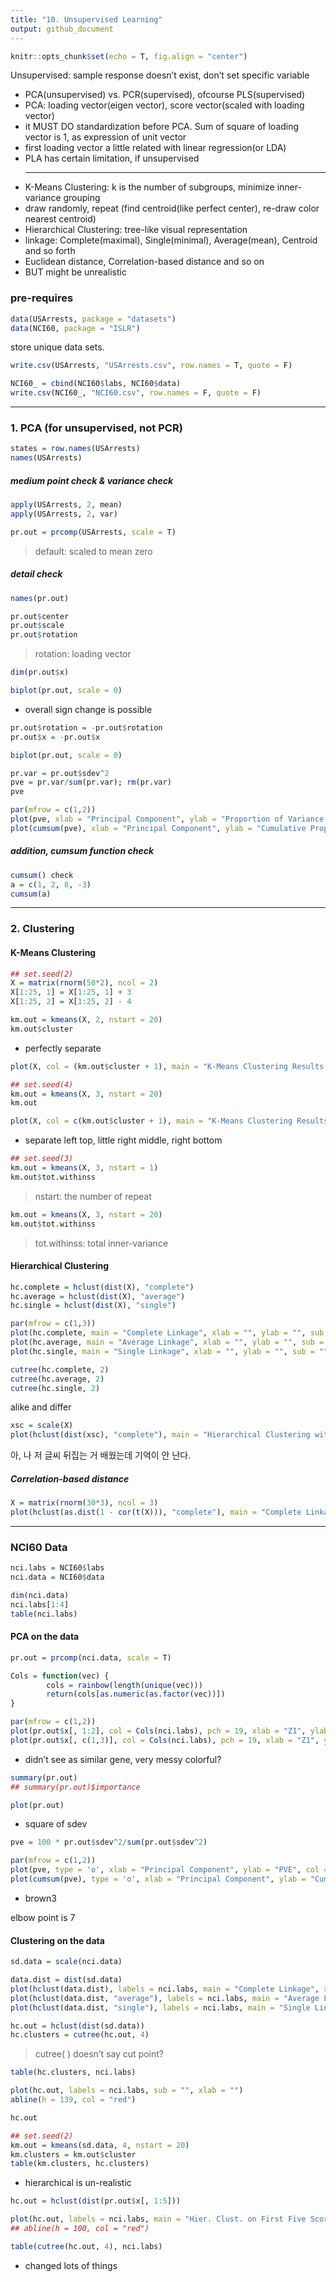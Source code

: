 ```yaml
---
title: "10. Unsupervised Learning"
output: github_document
---
```


```r
knitr::opts_chunk$set(echo = T, fig.align = "center")
```

Unsupervised: sample response doesn't exist, don't set specific variable

- PCA(unsupervised) vs. PCR(supervised), ofcourse PLS(supervised)
- PCA: loading vector(eigen vector), score vector(scaled with loading vector)
- it MUST DO standardization before PCA. Sum of square of loading vector is 1, as expression of unit vector
- first loading vector a little related with linear regression(or LDA)
- PLA has certain limitation, if unsupervised
<hr />

- K-Means Clustering: k is the number of subgroups, minimize inner-variance grouping
- draw randomly, repeat (find centroid(like perfect center), re-draw color nearest centroid)
- Hierarchical Clustering: tree-like visual representation
- linkage: Complete(maximal), Single(minimal), Average(mean), Centroid and so forth
- Euclidean distance, Correlation-based distance and so on
- BUT might be unrealistic

### pre-requires
```r
data(USArrests, package = "datasets")
data(NCI60, package = "ISLR")
```

store unique data sets.
```r
write.csv(USArrests, "USArrests.csv", row.names = T, quote = F)
```

```r
NCI60_ = cbind(NCI60$labs, NCI60$data)
write.csv(NCI60_, "NCI60.csv", row.names = F, quote = F)
```

---

### 1. PCA (for unsupervised, not PCR)

```r
states = row.names(USArrests)
names(USArrests)
```

##### medium point check & variance check
```r
apply(USArrests, 2, mean)
apply(USArrests, 2, var)
```

```r
pr.out = prcomp(USArrests, scale = T)
```
> default: scaled to mean zero

##### detail check
```r
names(pr.out)
```

```r
pr.out$center
pr.out$scale
pr.out$rotation
```
> rotation: loading vector

```r
dim(pr.out$x)
```

```r
biplot(pr.out, scale = 0)
```

- overall sign change is possible

```r
pr.out$rotation = -pr.out$rotation
pr.out$x = -pr.out$x
```

```r
biplot(pr.out, scale = 0)
```

```r
pr.var = pr.out$sdev^2
pve = pr.var/sum(pr.var); rm(pr.var)
pve
```

```r
par(mfrow = c(1,2))
plot(pve, xlab = "Principal Component", ylab = "Proportion of Variance Explained", ylim = c(0,1), type = 'b')
plot(cumsum(pve), xlab = "Principal Component", ylab = "Cumulative Proportion of Variance Explained", ylim = c(0,1), type = 'b')
```

##### addition, cumsum function check
```r
cumsum() check
a = c(1, 2, 8, -3)
cumsum(a)
```

---

### 2. Clustering

#### K-Means Clustering
```r
## set.seed(2)
X = matrix(rnorm(50*2), ncol = 2)
X[1:25, 1] = X[1:25, 1] + 3
X[1:25, 2] = X[1:25, 2] - 4
```

```r
km.out = kmeans(X, 2, nstart = 20)
km.out$cluster
```
- perfectly separate

```r
plot(X, col = (km.out$cluster + 1), main = "K-Means Clustering Results with K = 2", xlab = "", ylab = "", pch = 20, cex = 2)
```

```r
## set.seed(4)
km.out = kmeans(X, 3, nstart = 20)
km.out
```

```r
plot(X, col = c(km.out$cluster + 1), main = "K-Means Clustering Results with K = 3", xlab = "", ylab = "", pch = 20, cex = 2)
```

- separate left top, little right middle, right bottom

```r
## set.seed(3)
km.out = kmeans(X, 3, nstart = 1)
km.out$tot.withinss
```
> nstart: the number of repeat

```r
km.out = kmeans(X, 3, nstart = 20)
km.out$tot.withinss
```
> tot.withinss: total inner-variance

#### Hierarchical Clustering
```r
hc.complete = hclust(dist(X), "complete")
hc.average = hclust(dist(X), "average")
hc.single = hclust(dist(X), "single")
```

```r
par(mfrow = c(1,3))
plot(hc.complete, main = "Complete Linkage", xlab = "", ylab = "", sub = "", cex = .9)
plot(hc.average, main = "Average Linkage", xlab = "", ylab = "", sub = "", cex = .9)
plot(hc.single, main = "Single Linkage", xlab = "", ylab = "", sub = "", cex = .9)
```

```r
cutree(hc.complete, 2)
cutree(hc.average, 2)
cutree(hc.single, 2)
```
alike and differ

```r
xsc = scale(X)
plot(hclust(dist(xsc), "complete"), main = "Hierarchical Clustering with Scaled Features", xlab = "", ylab = "", sub = "")
```
아, 나 저 글씨 뒤집는 거 배웠는데 기억이 안 난다.

##### Correlation-based distance
```r
X = matrix(rnorm(30*3), ncol = 3)
plot(hclust(as.dist(1 - cor(t(X))), "complete"), main = "Complete Linkage with Correlation-Based Distance", xlab = "", ylab = "", sub = "")
```

---

### NCI60 Data

```r
nci.labs = NCI60$labs
nci.data = NCI60$data
```

```r
dim(nci.data)
nci.labs[1:4]
table(nci.labs)
```

#### PCA on the data
```r
pr.out = prcomp(nci.data, scale = T)
```

```r
Cols = function(vec) {
        cols = rainbow(length(unique(vec)))
        return(cols[as.numeric(as.factor(vec))])
}
```

```r
par(mfrow = c(1,2))
plot(pr.out$x[, 1:2], col = Cols(nci.labs), pch = 19, xlab = "Z1", ylab = "Z2")
plot(pr.out$x[, c(1,3)], col = Cols(nci.labs), pch = 19, xlab = "Z1", ylab = "Z3")
```

- didn't see as similar gene, very messy colorful?

```r
summary(pr.out)
## summary(pr.out)$importance
```

```r
plot(pr.out)
```

- square of sdev

```r
pve = 100 * pr.out$sdev^2/sum(pr.out$sdev^2)
```

```r
par(mfrow = c(1,2))
plot(pve, type = 'o', xlab = "Principal Component", ylab = "PVE", col = "lightblue")
plot(cumsum(pve), type = 'o', xlab = "Principal Component", ylab = "Cumulative PVE", col = "lightseagreen")
```

- brown3

elbow point is 7

#### Clustering on the data
```r
sd.data = scale(nci.data)
```

```r
data.dist = dist(sd.data)
plot(hclust(data.dist), labels = nci.labs, main = "Complete Linkage", xlab = "", ylab = "", sub = "")
plot(hclust(data.dist, "average"), labels = nci.labs, main = "Average Linkage", xlab = "", ylab = "", sub = "")
plot(hclust(data.dist, "single"), labels = nci.labs, main = "Single Linkage", xlab = "", ylab = "", sub = "")
```

```r
hc.out = hclust(dist(sd.data))
hc.clusters = cutree(hc.out, 4)
```
> cutree( ) doesn't say cut point?

```r
table(hc.clusters, nci.labs)
```

```r
plot(hc.out, labels = nci.labs, sub = "", xlab = "")
abline(h = 139, col = "red")
```

```r
hc.out
```

```r
## set.seed(2)
km.out = kmeans(sd.data, 4, nstart = 20)
km.clusters = km.out$cluster
table(km.clusters, hc.clusters)
```
- hierarchical is un-realistic

```r
hc.out = hclust(dist(pr.out$x[, 1:5]))
```

```r
plot(hc.out, labels = nci.labs, main = "Hier. Clust. on First Five Score Vectors", sub = "", xlab = "")
## abline(h = 100, col = "red")
```

```r
table(cutree(hc.out, 4), nci.labs)
```
- changed lots of things
